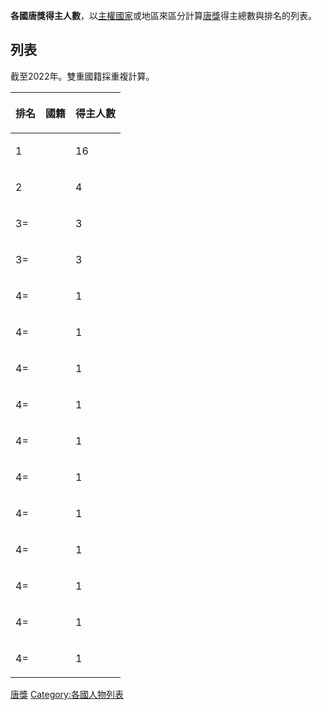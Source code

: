{{unreferenced|time=2014-09-08T05:43:58+00:00}}

'''各國唐獎得主人數'''，以[[主權國家|主權國家]]或地區來區分計算[[唐獎|唐獎]]得主總數與排名的列表。

== 列表 ==
截至2022年。雙重國籍採重複計算。
{| class="wikitable sortable" style="text-align: right"
|-
! 排名
! 國籍
! 得主人數
|-
| 1 || style="text-align:left;" | {{flag|United States}} || 16
|-
| 2 || style="text-align:left;" | {{flag|United Kingdom}} || 4
|-
| 3= || style="text-align:left;" | {{flag|Japan}} || 3
|-
| 3= || style="text-align:left;" | {{flag|Australia}} || 3
|-
| 4= || style="text-align:left;" | {{flag|Norway}} || 1
|-
| 4= || style="text-align:left;" | {{flag|South Africa}} || 1
|-
| 4= || style="text-align:left;" | {{flag|France}} || 1
|-
| 4= || style="text-align:left;" | {{flag|Canada}} || 1
|-
| 4= || style="text-align:left;" | {{flag|India}} || 1
|-
| 4= || style="text-align:left;" | {{flag|Israel}} || 1
|-
| 4= || style="text-align:left;" | {{flag|Taiwan}} || 1
|-
| 4= || style="text-align:left;" | {{flag|Bangladesh}} || 1
|-
| 4= || style="text-align:left;" | {{flag|Colombia}} || 1
|-
| 4= || style="text-align:left;" | {{flag|Lebanon}} || 1
|-
| 4= || style="text-align:left;" | {{flag|Hungary}} || 1
|}

{{唐獎}}

[[Category:唐獎|]]
[[Category:各國人物列表|Category:各國人物列表]]